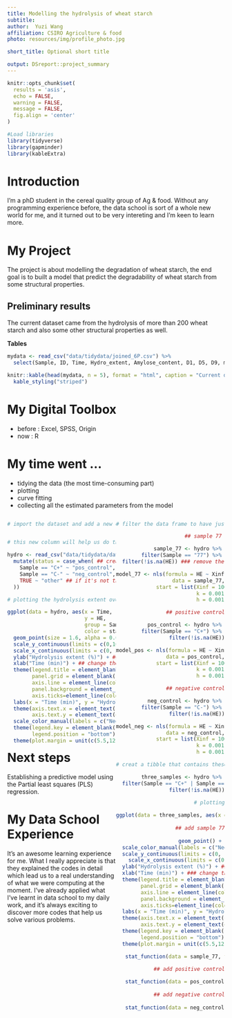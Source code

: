 ```yaml
---
title: Modelling the hydrolysis of wheat starch
subtitle: 
author:  Yuzi Wang
affiliation: CSIRO Agriculture & food
photo: resources/img/profile_photo.jpg

short_title: Optional short title

output: DSreport::project_summary
---
```

```r
knitr::opts_chunk$set(
  results = 'asis',
  echo = FALSE,
  warning = FALSE,
  message = FALSE,
  fig.align = 'center'
)

#Load libraries
library(tidyverse)
library(gapminder)
library(kableExtra)
```


# Introduction

I'm a phD student in the cereal quality group of Ag & food. Without any programming experience before, the data school is sort of a whole new world for me, and it turned out to be very intereting and I'm keen to learn more.

# My Project

The project is about modelling the degradation of wheat starch, the end goal is to built a model that predict the degradability of wheat starch from some structural properties.   

## Preliminary results

The current dataset came from the hydrolysis of more than 200 wheat starch and also some other structural properties as well. 

**Tables**
```r

mydata <- read_csv("data/tidydata/joined_6P.csv") %>% 
  select(Sample, ID, Time, Hydro_extent, Amylose_content, D1, D5, D9, mean_Peak, mean_Trough, mean_Final, mean_PastingTemp)

knitr::kable(head(mydata, n = 5), format = "html", caption = "Current dataset") %>% 
  kable_styling("striped")
```



# My Digital Toolbox

* before : Excel, SPSS, Origin
* now : R 

# My time went ...

- tidying the data (the most time-consuming part)
- plotting
- curve fitting
- collecting all the estimated parameters from the model

<style> 
.column-left{float: left; width: 50%; text-align: left;}
.column-right{float: right;width: 50%;text-align: right}
</style>

<div class="column-left">


```r

# import the dataset and add a new colume


# this new column will help us do the plot

hydro <- read_csv("data/tidydata/data_6P_cal_3nd.csv")%>% 
  mutate(status = case_when( ## creat a new column to classify three different conditions
    Sample == "C+" ~ "pos_control", ## if the sample name is C+, give it pos_control
    Sample == "C-" ~ "neg_control", ## if the sample name is C-, give it neg_control
    TRUE ~ "other" ## if it's not the cases above, give it other
  ))

# plotting the hydrolysis extent overtime

ggplot(data = hydro, aes(x = Time, 
                         y = HE,
                         group = Sample,
                         color = status)) +
  geom_point(size = 1.6, alpha = 0.6) + ## add the transparency
  scale_y_continuous(limits = c(0,100), expand = c(0, 0)) + ## set the range of the y axis with no more expand
  scale_x_continuous(limits = c(0, 2000), expand = c(0, 0)) +
  ylab("Hydrolysis extent (%)") + ## change the label for the y axis
  xlab("Time (min)") + ## change the name of the x axis
  theme(legend.title = element_blank(),
        panel.grid = element_blank(),
        axis.line = element_line(colour = "black", size = 0.5),
        panel.background = element_rect(fill = "white"),
        axis.ticks=element_line(colour="black", size=.5)) +
  labs(x = "Time (min)", y = "Hydrolysis extent (%)") +
  theme(axis.text.x = element_text(color="black", size=10), 
        axis.text.y = element_text(color="black", size=10)) +
  scale_color_manual(labels = c("Negtive control", "Sample", "Positive control"), values = c("#66c2a5", "#fc8d62", "#8da0cb")) +
  theme(legend.key = element_blank(),
        legend.position = "bottom") +
  theme(plot.margin = unit(c(5.5,12,5.5,5.5), "pt")) ## set the margin
```

</div>

<div class="column-right"> 

```r


# filter the data frame to have just the sample 92

## sample 77 

sample_77 <- hydro %>% 
  filter(Sample == "77") %>% 
  filter(!is.na(HE)) ### remove the missing value

model_77 <- nls(formula = HE ~ Xinf*(1-exp(-k*Time**(1-h))), 
             data = sample_77,
             start = list(Xinf = 100,
                          k = 0.001,
                          h = 0.001)) ### the estimated Xinf is 72.8686, h is 0.0977, k is 0.0044

## positive control

pos_control <- hydro %>% 
  filter(Sample == "C+") %>% 
  filter(!is.na(HE))

model_pos <- nls(formula = HE ~ Xinf*(1-exp(-k*Time**(1-h))), 
             data = pos_control,
             start = list(Xinf = 100,
                          k = 0.001,
                          h = 0.001)) ### the estimated Xinf is 84.8588, h is -0.2282, k is 0.0016

## negative control

neg_control <- hydro %>% 
  filter(Sample == "C-") %>% 
  filter(!is.na(HE))

model_neg <- nls(formula = HE ~ Xinf*(1-exp(-k*Time**(1-h))), 
             data = neg_control,
             start = list(Xinf = 100,
                          k = 0.001,
                          h = 0.001)) ### the estimated Xinf is 55.3105, h is 0.1469, k is 0.0088

# creat a tibble that contains these three samples together

three_samples <- hydro %>% 
  filter(Sample == "C+" | Sample == "C-" | Sample == "77") %>% 
  filter(!is.na(HE))

# plotting
 
ggplot(data = three_samples, aes(x = Time, y = HE, alpha = 0.6, color = Sample)) +
  
  ## add sample 77
  
  geom_point() + 
  scale_color_manual(labels = c("Negtive control", "Sample", "Positive control"), values = c("#fc8d62", "#66c2a5", "#8da0cb")) +
  scale_y_continuous(limits = c(0, 100), expand = c(0, 0)) +
    scale_x_continuous(limits = c(0, 2000), expand = c(0, 0)) +
  ylab("Hydrolysis extent (%)") + ### change the label for the y axis
  xlab("Time (min)") + ### change the name of the x axis
  theme(legend.title = element_blank(),
        panel.grid = element_blank(),
        axis.line = element_line(colour = "black", size = 0.5),
        panel.background = element_rect(fill = "white"),
        axis.ticks=element_line(colour="black", size=.5)) +
  labs(x = "Time (min)", y = "Hydrolysis extent (%)") +
  theme(axis.text.x = element_text(color="black", size=10), 
        axis.text.y = element_text(color="black", size=10)) +
  theme(legend.key = element_blank(),
        legend.position = "bottom") +
  theme(plot.margin = unit(c(5.5,12,5.5,5.5), "pt")) +

   stat_function(data = sample_77, fun = function(Time){72.8686*(1-exp(-0.0044*Time**(1-0.0977)))}, col = "#fc8d62", size = 0.7) +
  
  ## add positive control

   stat_function(data = pos_control, fun = function(Time){84.8588*(1-exp(-0.0016*Time**(1+0.2282)))}, col = "#8da0cb", size = 0.7) +
  
  ## add negative control
  
   stat_function(data = neg_control, fun = function(Time){55.3105*(1-exp(-0.0088*Time**(1-0.1469)))}, col = "#66c2a5", size = 0.7) 
  
   

```

</div>






# Next steps

Establishing a predictive model using the Partial least squares (PLS) regression.


# My Data School Experience

It's an awesome learning experience for me. What I really appreciate is that they explained the codes in detail which lead us to a real understanding of what we were computing at the moment. I've already applied what I've learnt in data school to my daily work, and it's always exciting to discover more codes that help us solve various problems. 

